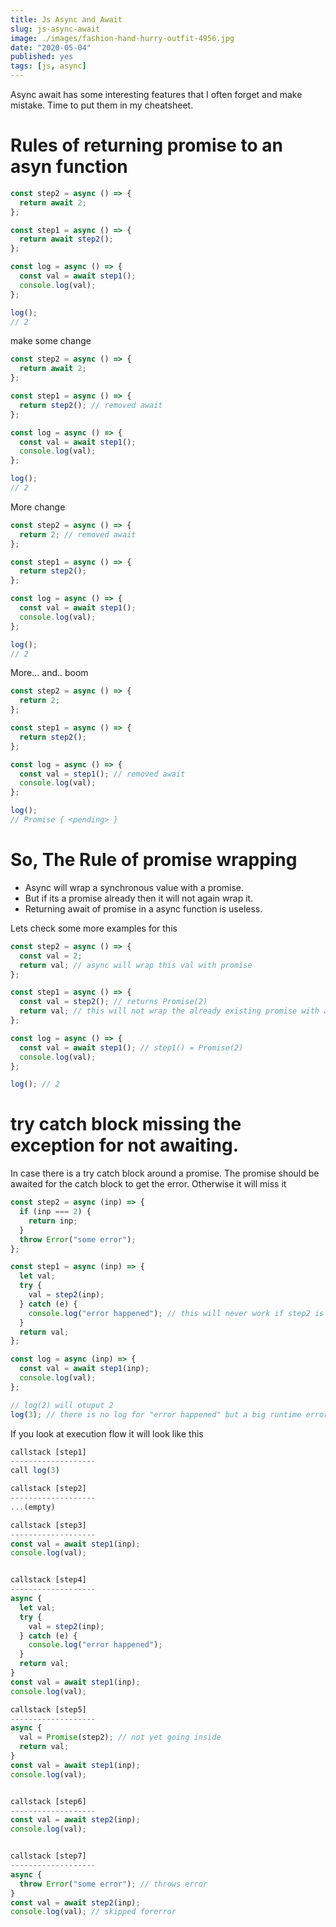 ```yaml
---
title: Js Async and Await
slug: js-async-await
image: ./images/fashion-hand-hurry-outfit-4956.jpg
date: "2020-05-04"
published: yes
tags: [js, async]
---
```



Async await has some interesting features that I often forget and make mistake. Time to put them in my cheatsheet.

# Rules of returning promise to an asyn function

<CodeDivWrapper>

<Highlight>

```js
const step2 = async () => {
  return await 2;
};

const step1 = async () => {
  return await step2();
};

const log = async () => {
  const val = await step1();
  console.log(val);
};

log();
// 2
```

</Highlight>

</CodeDivWrapper>

make some change

<CodeDivWrapper>

<Highlight>

```js
const step2 = async () => {
  return await 2;
};

const step1 = async () => {
  return step2(); // removed await
};

const log = async () => {
  const val = await step1();
  console.log(val);
};

log();
// 2
```

</Highlight>

</CodeDivWrapper>

More change

<CodeDivWrapper>

<Highlight>

```js
const step2 = async () => {
  return 2; // removed await
};

const step1 = async () => {
  return step2();
};

const log = async () => {
  const val = await step1();
  console.log(val);
};

log();
// 2
```

</Highlight>

</CodeDivWrapper>

More... and.. boom

<CodeDivWrapper>

<Highlight>

```js
const step2 = async () => {
  return 2;
};

const step1 = async () => {
  return step2();
};

const log = async () => {
  const val = step1(); // removed await
  console.log(val);
};

log();
// Promise { <pending> }
```

</Highlight>

</CodeDivWrapper>

# So, The Rule of promise wrapping

- Async will wrap a synchronous value with a promise.
- But if its a promise already then it will not again wrap it.
- Returning await of promise in a async function is useless.

Lets check some more examples for this

<CodeDivWrapper>

<Highlight>

```js
const step2 = async () => {
  const val = 2;
  return val; // async will wrap this val with promise
};

const step1 = async () => {
  const val = step2(); // returns Promise(2)
  return val; // this will not wrap the already existing promise with another promise
};

const log = async () => {
  const val = await step1(); // step1() = Promise(2)
  console.log(val);
};

log(); // 2
```

</Highlight>

</CodeDivWrapper>

# try catch block missing the exception for not awaiting.

In case there is a try catch block around a promise. The promise should be awaited for the catch block to get the error. Otherwise it will miss it

<CodeDivWrapper>

<Highlight>

```js
const step2 = async (inp) => {
  if (inp === 2) {
    return inp;
  }
  throw Error("some error");
};

const step1 = async (inp) => {
  let val;
  try {
    val = step2(inp);
  } catch (e) {
    console.log("error happened"); // this will never work if step2 is async
  }
  return val;
};

const log = async (inp) => {
  const val = await step1(inp);
  console.log(val);
};

// log(2) will otuput 2
log(3); // there is no log for "error happened" but a big runtime error of "some error"
```

</Highlight>

</CodeDivWrapper>

If you look at execution flow it will look like this

<CodeDivWrapper>

<Highlight>

```js
callstack [step1]
-------------------
call log(3)

callstack [step2]
-------------------
...(empty)

callstack [step3]
-------------------
const val = await step1(inp);
console.log(val);


callstack [step4]
-------------------
async {
  let val;
  try {
    val = step2(inp);
  } catch (e) {
    console.log("error happened");
  }
  return val;
}
const val = await step1(inp);
console.log(val);

callstack [step5]
-------------------
async {
  val = Promise(step2); // not yet going inside
  return val;
}
const val = await step1(inp);
console.log(val);


callstack [step6]
-------------------
const val = await step2(inp);
console.log(val);


callstack [step7]
-------------------
async {
  throw Error("some error"); // throws error
}
const val = await step2(inp);
console.log(val); // skipped forerror
```

</Highlight>

</CodeDivWrapper>
